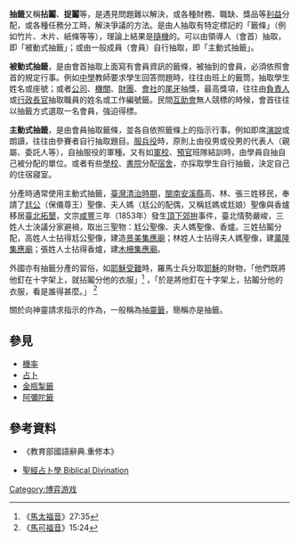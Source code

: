 {{about|||求籤|和|抽獎}}

'''抽籤'''又稱'''拈鬮'''、'''捉鬮'''等，是遇見問題難以解決，或各種財務、職缺、獎品等[[利益|利益]]分配，或各種任務分工時，解決爭議的方法。是由人抽取有特定標記的「籤條」（例如竹片、木片、紙條等等），理論上結果是[[隨機|隨機]]的。可以由領導人（會首）抽取，即「被動式抽籤」；或由一般成員（會員）自行抽取，即「主動式抽籤」。

'''被動式抽籤'''，是由會首抽取上面寫有會員資訊的籤條，被抽到的會員，必須依照會首的規定行事。例如[[中學|中學]]教師要求學生回答問題時，往往由班上的籤筒，抽取學生姓名或座號；或者[[公司|公司]]、[[機關|機關]]、[[財閥|財團]]、[[會社|會社]]的[[尾牙|尾牙]]抽獎，最高獎項，往往由[[負責人|負責人]]或[[行政長官|行政長官]]抽取職員的姓名或工作編號籤。民間[[互助會|互助會]]無人競標的時候，會首往往以抽籤方式選取一名會員，強迫得標。

'''主動式抽籤'''，是由會員抽取籤條，並各自依照籤條上的指示行事。例如即席[[演說|演說]]或朗讀，往往由參賽者自行抽取題目。[[服兵役|服兵役]]時，原則上由役男或役男的代表人（親屬、委託人等），自抽服役的軍種。又有如[[軍校|軍校]]、[[預官|預官]]班隊結訓時，由學員自抽自己被分配的單位。或者有些[[學校|學校]]、[[書院|書院]]分配[[宿舍|宿舍]]，亦採取學生自行抽籤，決定自己的住宿寢室。

分產時通常使用主動式抽籤，[[臺灣清治時期|臺灣清治時期]]，[[閩南|閩南]][[安溪縣|安溪縣]]高、林、張三姓移民，奉請了[[尪公|尪公]]（保儀尊王）聖像、夫人媽（尪公的配偶，又稱尪媽或尪娘）聖像與香爐移居[[臺北|臺北]][[拓墾|拓墾]]，文宗[[咸豐|咸豐]]三年（1853年）發生[[頂下郊拚|頂下郊拚]]事件，臺北情勢嚴峻，三姓人士決議分家避禍，取出三聖物：尪公聖像、夫人媽聖像、香爐。三姓拈鬮分配，高姓人士拈得尪公聖像，建造[[景美集應廟|景美集應廟]]；林姓人士拈得夫人媽聖像，建[[萬隆集應廟|萬隆集應廟]]；張姓人士拈得香爐，建[[木柵集應廟|木柵集應廟]]。

外國亦有抽籤分產的習俗，如[[耶穌受難|耶穌受難]]時，羅馬士兵分取[[耶穌|耶穌]]的財物，「他們既將他釘在十字架上，就拈鬮分他的衣服」<ref>《[[馬太福音|馬太福音]]》27:35</ref> ，「於是將他釘在十字架上，拈鬮分他的衣服，看是誰得甚麼。」 <ref>《[[馬可福音|馬可福音]]》15:24</ref>

關於向神靈請求指示的作為，一般稱為抽[[靈籤|靈籤]]，簡稱亦是抽籤。

==參見==
*[[機率|機率]]
*[[占卜|占卜]]
*[[金瓶掣籤|金瓶掣籤]]
*[[阿彌陀籤|阿彌陀籤]]

==參考資料==
*《教育部國語辭典.重修本》

[[Category:博弈游戏|Category:博弈游戏]]

* [https://www.youtube.com/watch?v=DLSTnHm2aM4&list=PLQVg6hKI1Tv6k9jDTKpw8wcbcGqngAce9&index=1 聖經占卜學 Biblical Divination] {{Wayback|url=https://www.youtube.com/watch?v=DLSTnHm2aM4&list=PLQVg6hKI1Tv6k9jDTKpw8wcbcGqngAce9&index=1 |date=20210906091632 }}
